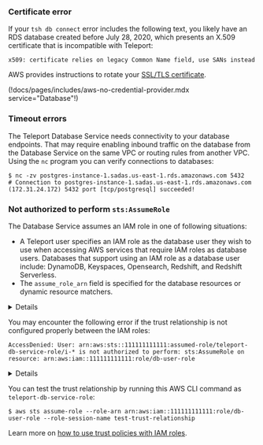 ### Certificate error

If your `tsh db connect` error includes the following text, you likely have an RDS database created before July 28, 2020, which presents an X.509 certificate that is incompatible with Teleport:

```text
x509: certificate relies on legacy Common Name field, use SANs instead
```

AWS provides instructions to rotate your [SSL/TLS certificate](https://docs.aws.amazon.com/AmazonRDS/latest/UserGuide/UsingWithRDS.SSL-certificate-rotation.html).

(!docs/pages/includes/aws-no-credential-provider.mdx service="Database"!)

### Timeout errors

The Teleport Database Service needs connectivity to your database endpoints. That may require
enabling inbound traffic on the database from the Database Service on the same VPC or routing rules from another VPC. Using the `nc`
program you can verify connections to databases:

```code
$ nc -zv postgres-instance-1.sadas.us-east-1.rds.amazonaws.com 5432
# Connection to postgres-instance-1.sadas.us-east-1.rds.amazonaws.com (172.31.24.172) 5432 port [tcp/postgresql] succeeded!
```

### Not authorized to perform `sts:AssumeRole`

The Database Service assumes an IAM role in one of following situations:

- A Teleport user specifies an IAM role as the database user they wish to use
  when accessing AWS services that require IAM roles as database users.
  Databases that support using an IAM role as a database user include: DynamoDB,
  Keyspaces, Opensearch, Redshift, and Redshift Serverless.
- The `assume_role_arn` field is specified for the database resources or
  dynamic resource matchers.

<Details title="What if both situations apply? (role chaining)">
When both of the above conditions are true for a database connection, the
Database Service performs a role chaining by assuming the IAM role specified
in `assume_role_arn` first, then using that IAM role to assume the IAM role for
the database user.
</Details>

You may encounter the following error if the trust relationship is not
configured properly between the IAM roles:
```text
AccessDenied: User: arn:aws:sts::111111111111:assumed-role/teleport-db-service-role/i-* is not authorized to perform: sts:AssumeRole on resource: arn:aws:iam::111111111111:role/db-user-role
```

<Details title="how to properly configure the trust relationship?">

(!docs/pages/includes/database-access/iam_role_trust_relationship.mdx role1="teleport-db-service-role" role2="db-user-role" !)

</Details>

You can test the trust relationship by running this AWS CLI command as `teleport-db-service-role`:
```code
$ aws sts assume-role --role-arn arn:aws:iam::111111111111:role/db-user-role --role-session-name test-trust-relationship
```

Learn more on [how to use trust policies with IAM
roles](https://aws.amazon.com/blogs/security/how-to-use-trust-policies-with-iam-roles/).
